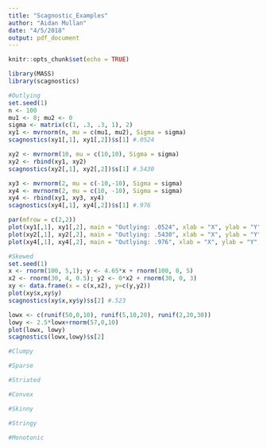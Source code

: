 ```yaml
---
title: "Scagnostic_Examples"
author: "Aidan Mullan"
date: "4/5/2018"
output: pdf_document
---
```


```r
knitr::opts_chunk$set(echo = TRUE)
```

```r
library(MASS)
library(scagnostics)
```


```r
#Outlying
set.seed(1)
n <- 100
mu1 <- 0; mu2 <- 0
sigma <- matrix(c(1, .3, .3, 1), 2)
xy1 <- mvrnorm(n, mu = c(mu1, mu2), Sigma = sigma)
scagnostics(xy1[,1], xy1[,2])$s[1] #.0524

xy2 <- mvrnorm(10, mu = c(10,10), Sigma = sigma)
xy2 <- rbind(xy1, xy2)
scagnostics(xy2[,1], xy2[,2])$s[1] #.5430

xy3 <- mvrnorm(2, mu = c(-10,-10), Sigma = sigma)
xy4 <- mvrnorm(2, mu = c(10, -10), Sigma = sigma)
xy4 <- rbind(xy1, xy3, xy4)
scagnostics(xy4[,1], xy4[,2])$s[1] #.976

par(mfrow = c(2,2))
plot(xy1[,1], xy1[,2], main = "Outlying: .0524", xlab = "X", ylab = "Y", xaxt = "n", yaxt = "n")
plot(xy2[,1], xy2[,2], main = "Outlying: .5430", xlab = "X", ylab = "Y", xaxt = "n", yaxt = "n")
plot(xy4[,1], xy4[,2], main = "Outlying: .976", xlab = "X", ylab = "Y", xaxt = "n", yaxt = "n")
```


```r
#Skewed
set.seed(1)
x <- rnorm(100, 5,1); y <- 4.65*x + rnorm(100, 0, 5)
x2 <- rnorm(30, 4, 0.5); y2 <- 0*x2 + rnorm(30, 0, 3)
xy <- data.frame(x = c(x,x2), y=c(y,y2))
plot(xy$x,xy$y)
scagnostics(xy$x,xy$y)$s[2] #.523

lowx <- c(runif(50,0,10), runif(5,10,20), runif(2,20,30))
lowy <- 2.5*lowx+rnorm(57,0,10)
plot(lowx, lowy)
scagnostics(lowx,lowy)$s[2]
```

```r
#Clumpy
```

```r
#Sparse
```

```r
#Striated
```

```r
#Convex
```

```r
#Skinny
```

```r
#Stringy
```

```r
#Monotonic
```

